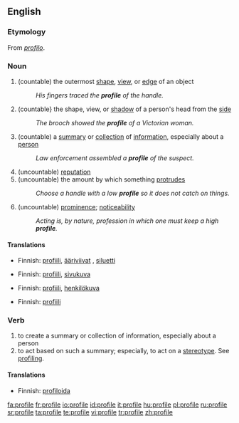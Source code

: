 ==English==
{{wikipedia}}
===Etymology===
From {{It.}} ''[[profilo]]''.

===Noun===
{{en-noun}}
#(countable) the outermost [[shape]], [[view]], or [[edge]] of an object
#:''His fingers traced the '''profile''' of the handle.''
#(countable} the shape, view, or [[shadow]] of a person's head from the [[side]]
#:''The brooch showed the '''profile''' of a Victorian woman.''
#(countable) a [[summary]] or [[collection]] of [[information]], especially about a [[person]]
#:''Law enforcement assembled a '''profile''' of the suspect.''
#(uncountable) [[reputation]]
#(uncountable) the amount by which something [[protrude]]s
#:''Choose a handle with a low '''profile''' so it does not catch on things.''
#(uncountable) [[prominence]]; [[noticeability]]
#:''Acting is, by nature, profession in which one must keep a high '''profile'''.''

====Translations====
{{trans-top|the outermost shape, view, or edge of an object}}
*Finnish: [[profiili]], [[ääriviivat]] {{p}}, [[siluetti]]
{{trans-mid}}
{{trans-bottom}}

{{trans-top|the shape, view, or shadow of a person's head from the side}}
*Finnish: [[profiili]], [[sivukuva]]
{{trans-mid}}
{{trans-bottom}}

{{trans-top|a summary or collection of information, especially about a person}}
*Finnish: [[profiili]], [[henkilökuva]]
{{trans-mid}}
{{trans-bottom}}

{{trans-top|reputation}}
{{trans-mid}}
{{trans-bottom}}

{{trans-top|the amount by which something protrudes}}
{{trans-mid}}
{{trans-bottom}}

{{trans-top|prominence; noticeability}}
*Finnish: [[profiili]]
{{trans-mid}}
{{trans-bottom}}

===Verb===
{{en-verb|profil|ing}}
#to create a summary or collection of information, especially about a person
#to act based on such a summary; especially, to act on a [[stereotype]].  See [[profiling]].

====Translations====
{{trans-top|to create a summary or collection of information}}
*Finnish: [[profiloida]]
{{trans-mid}}
{{trans-bottom}}

{{trans-top|to act based on such a summary; especially, to act on a stereotype}}
{{trans-mid}}
{{trans-bottom}}

[[fa:profile]]
[[fr:profile]]
[[io:profile]]
[[id:profile]]
[[it:profile]]
[[hu:profile]]
[[pl:profile]]
[[ru:profile]]
[[sr:profile]]
[[ta:profile]]
[[te:profile]]
[[vi:profile]]
[[tr:profile]]
[[zh:profile]]